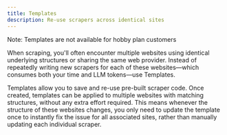 ```yaml
---
title: Templates
description: Re-use scrapers across identical sites
---
```


<Note>Note: Templates are not available for hobby plan customers</Note>

When scraping, you'll often encounter multiple websites using identical underlying structures or sharing the same web provider.
Instead of repeatedly writing new scrapers for each of these websites—which consumes both your time and LLM tokens—use Templates.

Templates allow you to save and re-use pre-built scraper code.
Once created, templates can be applied to multiple websites with matching structures, without any extra effort required.
This means whenever the structure of these websites changes, you only need to update the template once to instantly fix the issue for all associated sites, rather than manually updating each individual scraper.
